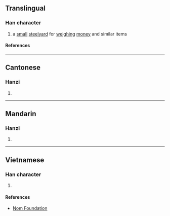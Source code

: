 {{character info/new}}
==Translingual==

===Han character===
{{Han char|rn=62|rad=戈|as=09|sn=13|four=63150|canj=AMI|ids=⿰星戈}}

# a [[small]] [[steelyard]] for [[weigh]]ing [[money]] and similar items

====References====
{{Han ref|kx=0413.241|dkj=11630|dj=0756.210|hdz=21408.190|uh=6225}}

----

==Cantonese==

===Hanzi===
{{yue-hanzi|jyut=[[dang2]], [[dang6]]|y=dang2, dang6}}

# {{defn|lang=yue|sort=戈09}}

----

==Mandarin==

===Hanzi===
{{cmn-hanzi|pin=[[děng]] ([[deng3]])|wg=teng<sup>3</sup>}}

# {{defn|lang=cmn|sort=戈09}}

----

==Vietnamese==

===Han character===
{{vi-readings|rs=戈09|reading=đẳng}}

# {{defn|lang=vi|sort=戈09}}

====References====
* [http://nomfoundation.org/common/nom_details.php?codepoint=6225 Nom Foundation]
